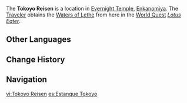 {{Location Infobox
|image        = Tokoyo Reisen.png
|type         = Point of Interest
|region       = Inazuma
|map          = Enkanomiya
|area         = Enkanomiya
|subarea      = Evernight Temple
}}
The '''Tokoyo Reisen''' is a location in [[Evernight Temple]], [[Enkanomiya]]. The [[Traveler]] obtains the [[Waters of Lethe]] from here in the [[World Quest]] ''[[Lotus Eater]]''.

==Other Languages==
{{Other Languages
|en      = Tokoyo Reisen
|zhs     = 常夜灵川
|zhs_rm  = Chángyè Língchuān
|zht     = 常夜靈川
|zht_rm  = Chángyè Língchuān
|zh_tl   = Evernight Spirit Stream{{Sino|zh|ja}}
|ja      = 常夜霊川
|ja_rm   = Tokoyo Reisen
|ja_tl   = Evernight Spirit Stream
|ko      = 상야 영천
|ko_rm   = Sangya Yeongcheon
|ko_tl   = Evernight Spirit Stream
|es      = Estanque Tokoyo
|es_tl   = Tokoyo Pond
|fr      = Tokoyo Reisen
|ru      = Токоё Рэйсэн
|th      = Tokoyo Reisen
|vi      = Tokoyo Reisen
|de      = Tokoyo Reisen
|id      = Tokoyo Reisen
|pt      = Tokoyo Reisen
|tr      = 
|tr_tl   = 
|it      = 
|it_tl   = 
}}

==Change History==
{{Change History|2.4}}
<!--
==References==
{{Reflist}}-->
==Navigation==
{{PoI Navbox|Inazuma}}

[[vi:Tokoyo Reisen]]
[[es:Estanque Tokoyo]]